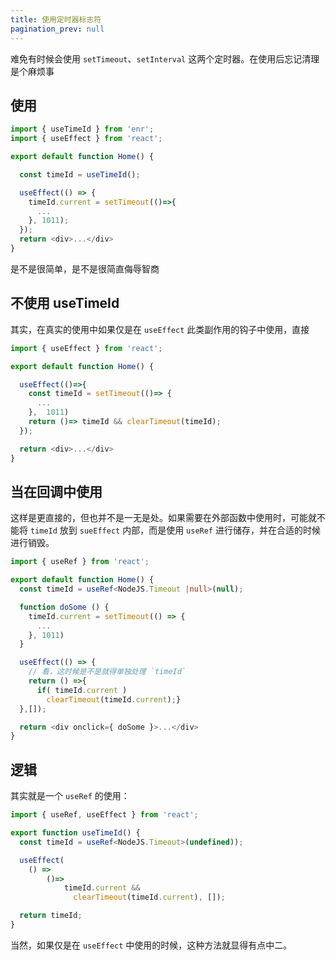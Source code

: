 ```yaml
---
title: 使用定时器标志符
pagination_prev: null
---
```


难免有时候会使用 `setTimeout`、`setInterval` 这两个定时器。在使用后忘记清理是个麻烦事

## 使用

```ts
import { useTimeId } from 'enr';
import { useEffect } from 'react';

export default function Home() {

  const timeId = useTimeId();

  useEffect(() => {
    timeId.current = setTimeout(()=>{
      ...
    }, 1011);
  });
  return <div>...</div>
}
```

是不是很简单，是不是很简直侮辱智商

## 不使用 useTimeId

其实，在真实的使用中如果仅是在 `useEffect` 此类副作用的钩子中使用，直接

```ts
import { useEffect } from 'react';

export default function Home() {

  useEffect(()=>{
    const timeId = setTimeout(()=> {
      ...
    },  1011)
    return ()=> timeId && clearTimeout(timeId);
  });

  return <div>...</div>
}
```

## 当在回调中使用

这样是更直接的，但也并不是一无是处。如果需要在外部函数中使用时，可能就不能将 `timeId` 放到 `sueEffect` 内部，而是使用 `useRef` 进行储存，并在合适的时候进行销毁。

```ts
import { useRef } from 'react';

export default function Home() {
  const timeId = useRef<NodeJS.Timeout |null>(null);

  function doSome () {
    timeId.current = setTimeout(() => {
      ...
    }, 1011)
  }

  useEffect(() => {
    // 看，这时候是不是就得单独处理 `timeId`
    return () =>{
      if( timeId.current )
        clearTimeout(timeId.current);}
  },[]);

  return <div onclick={ doSome }>...</div>
}
```

## 逻辑

其实就是一个 `useRef` 的使用：

```ts
import { useRef, useEffect } from 'react';

export function useTimeId() {
  const timeId = useRef<NodeJS.Timeout>(undefined));

  useEffect(
    () =>
        ()=>
            timeId.current &&
              clearTimeout(timeId.current), []);

  return timeId;
}
```

当然，如果仅是在 `useEffect` 中使用的时候，这种方法就显得有点中二。
